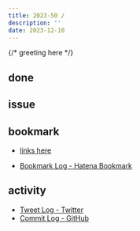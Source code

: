 ```yaml
---
title: 2023-50 / 
description: ''
date: 2023-12-10
---
```


{/* greeting here */}

## done

### 

## issue

### 

## bookmark

- [links here]()


- [Bookmark Log - Hatena Bookmark](https://b.hatena.ne.jp/Ryo_K/bookmark)

## activity

<Tweet tweetLink="" />
<Instagram instagramId="" />
<YouTube youTubeId="" />

- [Tweet Log - Twitter](https://twitter.com/search?q=(from%3Alegnoh)%20until%3A2023-12-10%20since%3A2023-12-04%20-filter%3Areplies&src=typed_query)
- [Commit Log - GitHub](https://github.com/legnoh?tab=overview&from=2023-12-04&to=2023-12-10)
